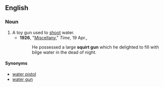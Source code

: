 ==English==

===Noun===
{{en-noun|sg=[[squirt]] [[gun]]}}

# A toy gun used to [[shoot]] water.
#*'''1926''', "[http://www.time.com/time/magazine/article/0,9171,729168-2,00.html Miscellany]," ''Time'', 19 Apr.,
#*:He possessed a large '''squirt gun''' which he delighted to fill with bilge water in the dead of night.

====Synonyms====
*[[water pistol]]
*[[water gun]]